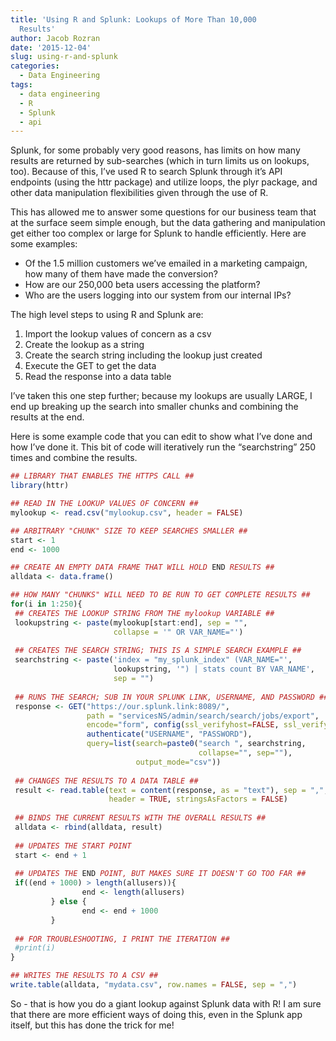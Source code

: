 ```yaml
---
title: 'Using R and Splunk: Lookups of More Than 10,000
  Results'
author: Jacob Rozran
date: '2015-12-04'
slug: using-r-and-splunk
categories:
  - Data Engineering
tags:
  - data engineering
  - R
  - Splunk
  - api
---
```


Splunk, for some probably very good reasons, has limits on how many results are 
returned by sub-searches (which in turn limits us on lookups, too). Because of 
this, I've used R to search Splunk through it's API endpoints (using the httr 
package) and utilize loops, the plyr package, and other data manipulation 
flexibilities given through the use of R.

This has allowed me to answer some questions for our business team that at the 
surface seem simple enough, but the data gathering and manipulation get either 
too complex or large for Splunk to handle efficiently. Here are some examples:

* Of the 1.5 million customers we've emailed in a marketing campaign, how many 
of them have made the conversion?
* How are our 250,000 beta users accessing the platform?
* Who are the users logging into our system from our internal IPs?

The high level steps to using R and Splunk are:

1. Import the lookup values of concern as a csv
2. Create the lookup as a string
3. Create the search string including the lookup just created
4. Execute the GET to get the data
5. Read the response into a data table

I've taken this one step further; because my lookups are usually LARGE, I end up 
breaking up the search into smaller chunks and combining the results at the end.

Here is some example code that you can edit to show what I've done and how I've 
done it. This bit of code will iteratively run the "searchstring" 250 times and 
combine the results. 

```r
## LIBRARY THAT ENABLES THE HTTPS CALL ## 
library(httr)

## READ IN THE LOOKUP VALUES OF CONCERN ##
mylookup <- read.csv("mylookup.csv", header = FALSE)

## ARBITRARY "CHUNK" SIZE TO KEEP SEARCHES SMALLER ##
start <- 1
end <- 1000

## CREATE AN EMPTY DATA FRAME THAT WILL HOLD END RESULTS ##
alldata <- data.frame()

## HOW MANY "CHUNKS" WILL NEED TO BE RUN TO GET COMPLETE RESULTS ##
for(i in 1:250){
 ## CREATES THE LOOKUP STRING FROM THE mylookup VARIABLE ##
 lookupstring <- paste(mylookup[start:end], sep = "", 
                       collapse = '" OR VAR_NAME="')
 
 ## CREATES THE SEARCH STRING; THIS IS A SIMPLE SEARCH EXAMPLE ##
 searchstring <- paste('index = "my_splunk_index" (VAR_NAME="', 
                       lookupstring, '") | stats count BY VAR_NAME', 
                       sep = "")
 
 ## RUNS THE SEARCH; SUB IN YOUR SPLUNK LINK, USERNAME, AND PASSWORD ##
 response <- GET("https://our.splunk.link:8089/", 
                 path = "servicesNS/admin/search/search/jobs/export", 
                 encode="form", config(ssl_verifyhost=FALSE, ssl_verifypeer=0), 
                 authenticate("USERNAME", "PASSWORD"), 
                 query=list(search=paste0("search ", searchstring, 
                                          collapse="", sep=""), 
                            output_mode="csv"))
 
 ## CHANGES THE RESULTS TO A DATA TABLE ## 
 result <- read.table(text = content(response, as = "text"), sep = ",", 
                      header = TRUE, stringsAsFactors = FALSE)
 
 ## BINDS THE CURRENT RESULTS WITH THE OVERALL RESULTS ##
 alldata <- rbind(alldata, result)
 
 ## UPDATES THE START POINT
 start <- end + 1
 
 ## UPDATES THE END POINT, BUT MAKES SURE IT DOESN'T GO TOO FAR ##
 if((end + 1000) > length(allusers)){
                end <- length(allusers)
         } else {
                end <- end + 1000
         }
 
 ## FOR TROUBLESHOOTING, I PRINT THE ITERATION ##
 #print(i)
}

## WRITES THE RESULTS TO A CSV ##
write.table(alldata, "mydata.csv", row.names = FALSE, sep = ",")
```

So - that is how you do a giant lookup against Splunk data with R! I am sure 
that there are more efficient ways of doing this, even in the Splunk app itself, 
but this has done the trick for me!